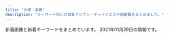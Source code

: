 ```yaml
---
title: "大塚・巣鴨"
description: "キーワード別にの巨乳アジアン・チャイナエステ嬢情報をまとめました。"
---
```


新着画像と新着キーワードをまとめています。
2021年01月29日の情報です。

<DmmAffiliateIns />
<KeywordTable
  shops={
    [
    {
        "img_links": [
            "http://iyashinomori.oks.bz/images/top.jpg",
            "http://iyashinomori.oks.bz/images/room3.jpg",
            "http://iyashinomori.oks.bz/images/s_staff.png",
            "http://iyashinomori.oks.bz/photos/sites/72/2020/10/2020101903314625.jpg",
            "http://iyashinomori.oks.bz/photos/sites/72/2020/10/2020101903342723.jpg",
            "http://iyashinomori.oks.bz/images/room2.jpg",
            "http://iyashinomori.oks.bz/images/room4.jpg",
            "http://iyashinomori.oks.bz/images/s_news.jpg",
            "http://iyashinomori.oks.bz/images/bj2.jpg",
            "http://iyashinomori.oks.bz/photos/sites/72/2020/10/2020101903203761.jpg",
            "http://iyashinomori.oks.bz/images/bj3.jpg",
            "http://iyashinomori.oks.bz/images/room1.jpg",
            "http://iyashinomori.oks.bz/images/mobile.jpg",
            "http://iyashinomori.oks.bz/photos/sites/72/2020/10/2020101903314748.jpg",
            "http://iyashinomori.oks.bz/photos/sites/72/2020/10/2020101903314523.jpg"
        ],
        "keywords": {},
        "station": "JR\u99d2\u8fbc\u99c5\u5357\u53e3",
        "url": "http://iyashinomori.oks.bz/",
        "name": "\u7652\u3057\u306e\u68ee"
    },
    {
        "name": "\u660e\u6d1e",
        "station": "JR\u5927\u585a\u99c5\u5317\u53e3",
        "url": "https://townnet.ne.jp/myondon/",
        "keywords": {},
        "img_links": [
            "https://townnet.ne.jp/myondon/top/access/img/kanban.jpg",
            "https://townnet.ne.jp/myondon/top/staff/img/hal.jpg",
            "https://townnet.ne.jp/myondon/top/staff/img/mari.jpg",
            "https://townnet.ne.jp/myondon/top/img/net1.jpg",
            "https://townnet.ne.jp/myondon/top/view/img/s_12.jpg",
            "https://townnet.ne.jp/myondon/top/view/img/s_01.jpg",
            "https://townnet.ne.jp/myondon/top/view/img/s_10.jpg",
            "https://townnet.ne.jp/myondon/top/view/img/s_09.jpg",
            "https://townnet.ne.jp/myondon/top/staff/img/bb.jpg",
            "https://townnet.ne.jp/myondon/top/view/img/v_08.jpg",
            "https://townnet.ne.jp/myondon/top/view/img/s_05.jpg",
            "https://townnet.ne.jp/myondon/top/staff/img/g_6576.jpg",
            "https://townnet.ne.jp/myondon/top/view/img/s_02.jpg",
            "https://townnet.ne.jp/myondon/top/view/img/s_07.jpg",
            "https://townnet.ne.jp/myondon/top/system/img/price.jpg",
            "https://townnet.ne.jp/myondon/top/view/img/s_06.jpg",
            "https://townnet.ne.jp/myondon/top/view/img/s_03.jpg",
            "https://townnet.ne.jp/myondon/top/staff/img/aya.jpg",
            "https://townnet.ne.jp/myondon/top/view/img/s_08.jpg",
            "https://townnet.ne.jp/myondon/top/view/img/v_01.jpg",
            "https://townnet.ne.jp/myondon/top/staff/img/kaori_1.jpg",
            "https://townnet.ne.jp/myondon/top/view/img/s_04.jpg",
            "https://townnet.ne.jp/myondon/top/view/img/v_05.jpg",
            "https://townnet.ne.jp/myondon/top/staff/img/kaori.jpg",
            "https://townnet.ne.jp/myondon/top/view/img/v_07.jpg",
            "https://townnet.ne.jp/myondon/top/system/img/net.jpg",
            "https://townnet.ne.jp/myondon/top/view/img/v_03.jpg",
            "https://townnet.ne.jp/myondon/top/staff/img/jun2.jpg",
            "https://townnet.ne.jp/myondon/img/img_02.jpg",
            "https://townnet.ne.jp/myondon/top/view/img/v_06.jpg",
            "https://townnet.ne.jp/myondon/top/img/information.jpg",
            "https://townnet.ne.jp/myondon/top/view/img/v_02.jpg",
            "https://townnet.ne.jp/myondon/top/view/img/s_11.jpg",
            "https://townnet.ne.jp/myondon/top/view/img/v_04.jpg"
        ]
    },
    {
        "img_links": [
            "http://relax-treat.com/staff/ami/01.jpg",
            "http://relax-treat.com/css/nav/nav-004.jpg",
            "http://relax-treat.com/css/tel01.png",
            "http://relax-treat.com/staff/anna/01.jpg",
            "http://relax-treat.com/css/nav/nav-003.jpg",
            "http://relax-treat.com/staff/anna/02.jpg",
            "http://relax-treat.com/staff/koko/02.jpg",
            "http://relax-treat.com/staff/ami/02.jpg",
            "http://relax-treat.com/css/top02.jpg",
            "http://relax-treat.com/css/nav/nav-001.jpg",
            "http://relax-treat.com/css/staff/new.jpg",
            "http://relax-treat.com/staff/mei/01.jpg",
            "http://relax-treat.com/staff/koko/01.jpg",
            "http://relax-treat.com/css/staff/up.jpg",
            "http://relax-treat.com/css/nav/nav-002.jpg",
            "http://relax-treat.com/staff/mei/02.jpg",
            "http://relax-treat.com/css/top-left02.jpg",
            "http://relax-treat.com/css/top-left0001.jpg",
            "http://relax-treat.com/css/nav/nav-006.jpg",
            "http://relax-treat.com/css/nav/nav-005.jpg"
        ],
        "station": "JR\u99d2\u8fbc\u99c5\u6771\u53e3",
        "url": "http://relax-treat.com/",
        "name": "Chocolate -\u30c1\u30e7\u30b3\u30ec\u30fc\u30c8-",
        "keywords": {}
    },
    {
        "img_links": [
            "http://www.relax-luck.work/sp/staff/siori.jpg",
            "http://www.relax-luck.work/sp/images/rec1.jpg",
            "http://www.relax-luck.work/images/1.jpg",
            "http://www.relax-luck.work/sp/staff/sizuka.jpg",
            "http://www.relax-luck.work/images/int1.png",
            "http://www.relax-luck.work/img/siori1.jpg",
            "http://www.relax-luck.work/images/head.jpg",
            "http://www.relax-luck.work/images/3.jpg",
            "http://www.relax-luck.work/sp/img/miho2.jpg",
            "http://www.relax-luck.work/img/erika2.jpg",
            "http://www.relax-luck.work/img/miho2.jpg",
            "http://www.relax-luck.work/img/sizuka2.jpg",
            "http://www.relax-luck.work/sp/img/siori1.jpg",
            "http://www.relax-luck.work/images/rec2.jpg",
            "http://www.relax-luck.work/sp/img/sizuka1.jpg",
            "http://www.relax-luck.work/images/tr.jpg",
            "http://www.relax-luck.work/images/4.jpg",
            "http://www.relax-luck.work/sp/img/erika1.jpg",
            "http://www.relax-luck.work/sp/images/rec2.jpg",
            "http://www.relax-luck.work/images/news_t.jpg",
            "http://www.relax-luck.work/sp/images/sys.png",
            "http://www.relax-luck.work/sp/img/miho1.jpg",
            "http://www.relax-luck.work/images/int2.png",
            "http://www.relax-luck.work/img/erika1.jpg",
            "http://www.relax-luck.work/img/miho1.jpg",
            "http://www.relax-luck.work/images/staff_t.jpg",
            "http://www.relax-luck.work/img/sizuka1.jpg",
            "http://www.relax-luck.work/sp/images/tel.png",
            "http://www.relax-luck.work/sp/images/ac1.png",
            "http://www.relax-luck.work/sp/images/ac1.jpg",
            "http://www.relax-luck.work/images/sm.jpg",
            "http://www.relax-luck.work/sp/images/news.jpg",
            "http://www.relax-luck.work/sp/img/sizuka2.jpg",
            "http://www.relax-luck.work/sp/images/ta.png",
            "http://www.relax-luck.work/images/ac1.jpg",
            "http://www.relax-luck.work/sp/images/footer.jpg",
            "http://www.relax-luck.work/sp/staff/erika.jpg",
            "http://www.relax-luck.work/sp/img/erika2.jpg",
            "http://www.relax-luck.work/sp/img/siori2.jpg",
            "http://www.relax-luck.work/images/ta.jpg",
            "http://www.relax-luck.work/sp/menu/top.jpg",
            "http://www.relax-luck.work/sp/images/int2.png",
            "http://www.relax-luck.work/images/rec1.jpg",
            "http://www.relax-luck.work/sp/images/int1.png",
            "http://www.relax-luck.work/sp/images/interior_t.jpg",
            "http://www.relax-luck.work/sp/images/head.jpg",
            "http://www.relax-luck.work/sp/menu/staff.jpg",
            "http://www.relax-luck.work/sp/images/staff_t.jpg",
            "http://www.relax-luck.work/img/siori2.jpg",
            "http://www.relax-luck.work/sp/staff/miho.jpg",
            "http://www.relax-luck.work/images/sys.png",
            "http://www.relax-luck.work/images/interior_t.jpg",
            "http://www.relax-luck.work/images/2.jpg"
        ],
        "station": "JR\u5de3\u9d28\u99c5\u6b63\u9762\u53e3",
        "name": "Relax Luck",
        "url": "http://www.relax-luck.work/",
        "keywords": {}
    },
    {
        "name": "\u30b9\u30c8\u30fc\u30ea\u30fc",
        "station": "JR\u99d2\u8fbc\u99c5\u5357\u53e3",
        "keywords": {
            "D": 8,
            "89": 2,
            "88": 6
        },
        "img_links": [
            "http://www.ko-story.com/css/main-girl02.png",
            "http://www.ko-story.com/css/nav/nav-007.jpg",
            "http://www.ko-story.com/css/top01-left02.jpg",
            "http://www.ko-story.com/css/tel01.png",
            "http://www.ko-story.com/css/nav/nav-001.jpg",
            "http://www.ko-story.com/css/top01-left01.png",
            "http://www.ko-story.com/css/staff/staff-010-a.jpg",
            "http://www.ko-story.com/css/main-staff01.jpg",
            "http://www.ko-story.com/css/nav/nav-002.jpg",
            "http://www.ko-story.com/css/staff/staff-010-b.jpg",
            "http://www.ko-story.com/css/osusume-00014a.jpg",
            "http://www.ko-story.com/css/staff/staff-012-a.jpg",
            "http://www.ko-story.com/css/osusume-013.jpg",
            "http://www.ko-story.com/css/staff/staff-0013-a.jpg",
            "http://www.ko-story.com/css/osusume-011.jpg",
            "http://www.ko-story.com/css/main-staff03.jpg",
            "http://www.ko-story.com/css/nav/nav-004.jpg",
            "http://www.ko-story.com/css/nav/nav-006.jpg",
            "http://www.ko-story.com/css/staff/staff-0014-b.jpg",
            "http://www.ko-story.com/css/staff/staff-012-b.jpg",
            "http://www.ko-story.com/css/staff/staff-0014-a.jpg",
            "http://www.ko-story.com/css/top01-left03.jpg",
            "http://www.ko-story.com/css/staff/staff-0013-b.jpg",
            "http://www.ko-story.com/css/head-change.jpg",
            "http://www.ko-story.com/css/nav/nav-003.jpg",
            "http://www.ko-story.com/css/nav/nav-005.jpg"
        ],
        "url": "http://www.ko-story.com/"
    },
    {
        "img_links": [
            "http://rin-este.info/wp-content/themes/este/img/call.png",
            "http://rin-este.info/wp-content/uploads/2017/12/0006.jpg",
            "http://rin-este.info/wp-content/themes/este/img/1.jpg",
            "http://rin-este.info/wp-content/uploads/2017/12/sajioaioaa1.jpg",
            "http://rin-este.info/wp-content/uploads/2017/12/shaujsialskas.jpg",
            "http://rin-este.info/wp-content/themes/este/img/tel.png",
            "http://rin-este.info/wp-content/themes/este/img/2.jpg",
            "http://rin-este.info/wp-content/uploads/2017/12/00002101021.jpg",
            "http://rin-este.info/wp-content/uploads/2017/12/0000000000.jpg",
            "http://rin-este.info/wp-content/uploads/2018/01/jsioaioasoai.jpg",
            "http://rin-este.info/wp-content/themes/este/img/3.jpg",
            "http://rin-este.info/wp-content/uploads/2018/01/3sjaioaoisaas.jpg",
            "http://rin-este.info/wp-content/themes/este/img/4.jpg",
            "http://rin-este.info/wp-content/uploads/2018/01/1saijojsaiosa.jpg",
            "http://rin-este.info/wp-content/themes/este/img/top-img01.png"
        ],
        "url": "http://rin-este.info/",
        "keywords": {
            "C": 4,
            "F": 4,
            "D": 16,
            "E": 3
        },
        "name": "\u51db\u82b1 \u308a\u3093\u304b",
        "station": "JR\u5927\u585a\u99c5\u5357\u53e3"
    },
    {
        "url": "http://relax-orange.work/",
        "station": "JR\u5de3\u9d28\u99c5\u5317\u53e3",
        "name": "\u30aa\u30ec\u30f3\u30b8",
        "keywords": {
            "87": 3,
            "88": 3,
            "85": 3,
            "E": 3,
            "C": 14,
            "D": 4,
            "86": 4
        },
        "img_links": [
            "http://relax-orange.work/img/st3.jpg",
            "http://relax-orange.work/img/m2.png",
            "http://relax-orange.work/img/m3.png",
            "http://relax-orange.work/img/m5.png",
            "http://relax-orange.work/img/m50.png",
            "http://relax-orange.work/img/m20.png",
            "http://relax-orange.work/i/img/s3.jpg",
            "http://relax-orange.work/img/mobile-botton-0.png",
            "http://relax-orange.work/img/m4.png",
            "http://relax-orange.work/img/m6.png",
            "http://relax-orange.work/i/img/acc.jpg",
            "http://relax-orange.work/i/img/r3.jpg",
            "http://relax-orange.work/img/st5.jpg",
            "http://relax-orange.work/img/sta2.jpg",
            "http://relax-orange.work/img/kanban.jpg",
            "http://relax-orange.work/img/m30.png",
            "http://relax-orange.work/i/img/s1.jpg",
            "http://relax-orange.work/img/nos.jpg",
            "http://relax-orange.work/img/st2.jpg",
            "http://relax-orange.work/img/s3.jpg",
            "http://relax-orange.work/i/img/r2.jpg",
            "http://relax-orange.work/i/img/sta5.jpg",
            "http://relax-orange.work/img/m1.png",
            "http://relax-orange.work/i/img/s5.jpg",
            "http://relax-orange.work/i/img/r1.jpg",
            "http://relax-orange.work/img/s5.jpg",
            "http://relax-orange.work/img/m40.png",
            "http://relax-orange.work/i/img/r4.jpg",
            "http://relax-orange.work/img/s2.jpg",
            "http://relax-orange.work/img/s1.jpg",
            "http://relax-orange.work/i/img/s2.jpg",
            "http://relax-orange.work/i/img/kanban.jpg",
            "http://relax-orange.work/img/st1.jpg",
            "http://relax-orange.work/img/sta3.jpg",
            "http://relax-orange.work/img/m60.png",
            "http://relax-orange.work/img/sta5.jpg",
            "http://relax-orange.work/img/sta1.jpg"
        ]
    },
    {
        "name": "\u306d\u3053\u3061\u3083\u3093",
        "url": "http://www.nekochan.masg.info/",
        "keywords": {
            "88": 2,
            "E": 1,
            "C": 2,
            "81": 1,
            "83": 1,
            "90": 1,
            "D": 3,
            "87": 1
        },
        "station": "JR\u99d2\u8fbc\u99c5\u6771\u53e3",
        "img_links": [
            "http://www.nekochan.masg.info/images/sys.jpg",
            "http://www.nekochan.masg.info/images/head.jpg",
            "http://www.nekochan.masg.info/files/005.jpg",
            "http://www.nekochan.masg.info/files/004.jpg",
            "http://www.nekochan.masg.info/images/interior_t.jpg",
            "http://www.nekochan.masg.info/images/mobile.jpg",
            "http://www.nekochan.masg.info/images/int2.jpg",
            "http://www.nekochan.masg.info/files/001-02.jpg",
            "http://www.nekochan.masg.info/files/002.jpg",
            "http://www.nekochan.masg.info/images/news.jpg",
            "http://www.nekochan.masg.info/files/003.jpg",
            "http://www.nekochan.masg.info/images/int1.jpg",
            "http://www.nekochan.masg.info/images/staff_t.jpg",
            "http://www.nekochan.masg.info/files/001.jpg",
            "http://www.nekochan.masg.info/files/004-02.jpg",
            "http://www.nekochan.masg.info/files/002-02.jpg",
            "http://www.nekochan.masg.info/files/003-02.jpg",
            "http://www.nekochan.masg.info/files/006.jpg",
            "http://www.nekochan.masg.info/images/tel.jpg",
            "http://www.nekochan.masg.info/files/006-02.jpg",
            "http://www.nekochan.masg.info/files/005-02.jpg"
        ]
    },
    {
        "name": "\u3066\u3082\u307f\u3084",
        "img_links": [],
        "station": "JR\u99d2\u8fbc\u99c5\u6771\u53e3",
        "url": "http://ko-relax.info/",
        "keywords": {}
    },
    {
        "name": "\u99a8-\u304b\u304a\u308a-",
        "img_links": [
            "http://rinpa-awa.info/wp/wp-content/uploads/2019/12/aewrestdyfu.jpg",
            "http://rinpa-awa.info/wp/wp-content/uploads/2019/10/estrdyfugiho.jpg",
            "http://rinpa-awa.info/wp/wp-content/uploads/2019/12/srtdyfu.jpg",
            "http://rinpa-awa.info/wp/wp-content/uploads/2019/10/erstdfyguhijok.jpg",
            "http://rinpa-awa.info/wp/wp-content/uploads/2019/12/trdyfugi.jpg",
            "http://rinpa-awa.info/wp/wp-content/uploads/2020/08/31222kasaoa.jpg",
            "http://rinpa-awa.info/wp/wp-content/uploads/2019/08/sdrtaytfuygihoi.jpg",
            "http://rinpa-awa.info/wp/wp-content/uploads/2019/09/sdrftuygiho.jpg",
            "http://rinpa-awa.info/wp/wp-content/uploads/2020/08/8765421.jpg",
            "http://rinpa-awa.info/wp/wp-content/uploads/2020/08/7865432f.jpg",
            "http://rinpa-awa.info/wp/wp-content/uploads/2019/11/satfuygihkl.jpg",
            "http://rinpa-awa.info/wp/wp-content/themes/Butterfly2_ver_1_3/images/room/4.jpg",
            "http://rinpa-awa.info/wp/wp-content/uploads/2019/12/rdtfyugh.jpg",
            "http://rinpa-awa.info/wp/wp-content/uploads/2019/12/arstdyfu.jpg",
            "http://rinpa-awa.info/wp/wp-content/uploads/2019/10/estrdyfugihoi.jpg",
            "http://rinpa-awa.info/wp/wp-content/themes/Butterfly2_ver_1_3/images/tel.png",
            "http://rinpa-awa.info/wp/wp-content/uploads/2017/04/b.png",
            "http://rinpa-awa.info/wp/wp-content/themes/Butterfly2_ver_1_3/event/top-img01.png",
            "http://rinpa-awa.info/wp/wp-content/uploads/2019/12/erstdyfu.jpg",
            "http://rinpa-awa.info/wp/wp-content/themes/Butterfly2_ver_1_3/images/room/3.jpg",
            "http://rinpa-awa.info/wp/wp-content/uploads/2019/12/srdtyfugih.jpg",
            "http://rinpa-awa.info/wp/wp-content/uploads/2019/12/waerstdyfu.jpg",
            "http://rinpa-awa.info/wp/wp-content/uploads/2020/08/67543567a.jpg",
            "http://rinpa-awa.info/wp/wp-content/themes/Butterfly2_ver_1_3/event/top-img02.png",
            "http://rinpa-awa.info/wp/wp-content/uploads/2019/12/esrtdyfugih.jpg",
            "http://rinpa-awa.info/wp/wp-content/uploads/2017/05/d.png",
            "http://rinpa-awa.info/wp/wp-content/themes/Butterfly2_ver_1_3/images/room/1.jpg",
            "http://rinpa-awa.info/wp/wp-content/themes/Butterfly2_ver_1_3/images/room/2.jpg",
            "http://rinpa-awa.info/wp/wp-content/uploads/2017/04/c.png",
            "http://rinpa-awa.info/wp/wp-content/themes/Butterfly2_ver_1_3/images/call.png",
            "http://rinpa-awa.info/wp/wp-content/uploads/2019/09/estdryfugi.jpg",
            "http://rinpa-awa.info/wp/wp-content/themes/Butterfly2_ver_1_3/event/top-img10.jpg",
            "http://rinpa-awa.info/wp/wp-content/uploads/2017/04/a.png",
            "http://rinpa-awa.info/wp/wp-content/uploads/2019/10/1setrdyfugiho.jpg",
            "http://rinpa-awa.info/wp/wp-content/uploads/2019/10/erastrdyfugihojp.jpg",
            "http://rinpa-awa.info/wp/wp-content/uploads/2019/12/rstdyfugiho.jpg",
            "http://rinpa-awa.info/wp/wp-content/uploads/2020/06/fcgvhbjsa.jpg",
            "http://rinpa-awa.info/wp/wp-content/uploads/2019/09/setrdytfuygiuo.jpg"
        ],
        "url": "http://rinpa-awa.info/",
        "keywords": {
            "D": 46
        },
        "station": "JR\u5927\u585a\u99c5\u5317\u53e3"
    },
    {
        "img_links": [
            "http://mermaid.tyo.ac/images/room4.jpg",
            "http://mermaid.tyo.ac/photos/sites/9/2020/07/202007050401424.jpg",
            "http://mermaid.tyo.ac/photos/sites/9/2020/07/2020070504014471.jpg",
            "http://mermaid.tyo.ac/photos/sites/9/2020/07/2020070504014629.jpg",
            "http://mermaid.tyo.ac/images/themes/blue/s_ranking.png",
            "http://mermaid.tyo.ac/images/themes/blue/no1.png",
            "http://mermaid.tyo.ac/photos/sites/9/2020/07/2020070504013943.jpg",
            "http://mermaid.tyo.ac/photos/sites/9/2020/07/2020070504012584.jpg",
            "http://mermaid.tyo.ac/photos/sites/9/2021/01/2021010607373428.jpg",
            "http://mermaid.tyo.ac/images/themes/blue/mobile.jpg",
            "http://mermaid.tyo.ac/photos/sites/9/2020/07/2020070504014156.jpg",
            "http://mermaid.tyo.ac/images/themes/blue/s_link.png",
            "http://mermaid.tyo.ac/photos/sites/9/2020/07/2020070504013051.jpg",
            "http://mermaid.tyo.ac/photos/sites/9/2021/01/2021010607193192.jpg",
            "http://mermaid.tyo.ac/photos/sites/9/2021/01/202101060719336.jpg",
            "http://mermaid.tyo.ac/images/room2.jpg",
            "http://mermaid.tyo.ac/photos/sites/9/2021/01/2021010607193459.jpg",
            "http://mermaid.tyo.ac/photos/sites/9/2020/07/2020070504012859.jpg",
            "http://mermaid.tyo.ac/images/themes/blue/no2.png",
            "http://mermaid.tyo.ac/photos/sites/9/2020/07/2020070504014544.jpg",
            "http://mermaid.tyo.ac/images/themes/blue/s_zysx.png",
            "http://mermaid.tyo.ac/images/room1.jpg",
            "http://mermaid.tyo.ac/photos/sites/9/2021/01/2021010607375590.jpg",
            "http://mermaid.tyo.ac/photos/sites/9/2020/07/202007050401371.jpg",
            "http://mermaid.tyo.ac/photos/sites/9/2020/07/2020070504013427.jpg",
            "http://mermaid.tyo.ac/photos/sites/9/2021/01/2021010607193226.jpg",
            "http://mermaid.tyo.ac/photos/sites/9/2021/01/2021010607193228.jpg",
            "http://mermaid.tyo.ac/images/themes/blue/r3.jpg",
            "http://mermaid.tyo.ac/photos/sites/9/2020/07/2020070504012720.jpg",
            "http://mermaid.tyo.ac/photos/sites/9/2020/07/2020070504013573.jpg",
            "http://mermaid.tyo.ac/images/themes/blue/s_pickup.png",
            "http://mermaid.tyo.ac/photos/sites/9/2020/07/2020070504013841.jpg",
            "http://mermaid.tyo.ac/images/themes/blue/s_staff.png",
            "http://mermaid.tyo.ac/images/themes/blue/s_newface.png",
            "http://mermaid.tyo.ac/photos/sites/9/2021/01/2021010607374728.jpg",
            "http://mermaid.tyo.ac/images/themes/blue/s_news.png",
            "http://mermaid.tyo.ac/photos/sites/9/2020/07/2020070504013113.jpg",
            "http://mermaid.tyo.ac/photos/sites/9/2021/01/2021010607374113.jpg",
            "http://mermaid.tyo.ac/photos/sites/9/2020/07/2020070504013325.jpg",
            "http://mermaid.tyo.ac/images/room3.jpg",
            "http://mermaid.tyo.ac/images/themes/blue/line.png"
        ],
        "url": "http://mermaid.tyo.ac/",
        "keywords": {
            "E": 6,
            "D": 42,
            "C": 30,
            "87": 6,
            "85": 18,
            "86": 24,
            "83": 6
        },
        "station": "\u897f\u5de3\u9d28\u99c5A3\u53e3",
        "name": "RelaCute no.1\u30fb\u30ea\u30e9\u30ad\u30e5\u30fc\u30c8 no.1"
    },
    {
        "name": "\u7652\u3057\u306e\u5fc3",
        "url": "http://iyasi.relaxnabi.com/",
        "keywords": {
            "88": 1,
            "90": 1,
            "92": 1,
            "G": 1,
            "F": 1,
            "C": 4,
            "E": 4,
            "D": 9,
            "89": 1
        },
        "img_links": [
            "http://iyasi.relaxnabi.com/css/staff/staff26-a.jpg",
            "http://iyasi.relaxnabi.com/css/staff/staff26.jpg",
            "http://iyasi.relaxnabi.com/css/staff/staff33-a.jpg",
            "http://iyasi.relaxnabi.com/css/staff/staff33-d.jpg",
            "http://iyasi.relaxnabi.com/css/top01.jpg",
            "http://iyasi.relaxnabi.com/css/staff/staff019.jpg",
            "http://iyasi.relaxnabi.com/css/staff/naiyo02.jpg",
            "http://iyasi.relaxnabi.com/css/staff/staff41-a.jpg",
            "http://iyasi.relaxnabi.com/css/staff/staff019-a.jpg",
            "http://iyasi.relaxnabi.com/css/staff/staff24-b.jpg",
            "http://iyasi.relaxnabi.com/css/nav/nav-004.png",
            "http://iyasi.relaxnabi.com/css/staff/staff0002.jpg",
            "http://iyasi.relaxnabi.com/css/staff/staff41.jpg",
            "http://iyasi.relaxnabi.com/css/staff/staff29-c.jpg",
            "http://iyasi.relaxnabi.com/css/staff/staff40-a.jpg",
            "http://iyasi.relaxnabi.com/css/staff/staff44.jpg",
            "http://iyasi.relaxnabi.com/css/nav/nav-002.png",
            "http://iyasi.relaxnabi.com/css/staff/staff39-a.jpg",
            "http://iyasi.relaxnabi.com/css/staff/staff007-b.jpg",
            "http://iyasi.relaxnabi.com/css/nav/nav-005.png",
            "http://iyasi.relaxnabi.com/css/staff/staff40.jpg",
            "http://iyasi.relaxnabi.com/css/staff/staff49-a.jpg",
            "http://iyasi.relaxnabi.com/css/staff/staff53.jpg",
            "http://iyasi.relaxnabi.com/css/staff/staff47.jpg",
            "http://iyasi.relaxnabi.com/css/staff/staff37-b.jpg",
            "http://iyasi.relaxnabi.com/css/staff/staff45.jpg",
            "http://iyasi.relaxnabi.com/css/nav/nav-001.png",
            "http://iyasi.relaxnabi.com/css/staff/staff0002-a.jpg",
            "http://iyasi.relaxnabi.com/css/staff/staff47-a.jpg",
            "http://iyasi.relaxnabi.com/css/tel09.png",
            "http://iyasi.relaxnabi.com/css/staff/staff46-a.jpg",
            "http://iyasi.relaxnabi.com/css/nav/nav-003.png",
            "http://iyasi.relaxnabi.com/css/top04-left.jpg",
            "http://iyasi.relaxnabi.com/css/staff/staff51.jpg",
            "http://iyasi.relaxnabi.com/css/staff/staff018.jpg",
            "http://iyasi.relaxnabi.com/css/staff/staff39.jpg",
            "http://iyasi.relaxnabi.com/css/staff/staff006.jpg",
            "http://iyasi.relaxnabi.com/css/staff/staff39-b.jpg",
            "http://iyasi.relaxnabi.com/css/staff/staff33-b.jpg",
            "http://iyasi.relaxnabi.com/css/staff/staff45-a.jpg",
            "http://iyasi.relaxnabi.com/css/staff/staff28-a.jpg",
            "http://iyasi.relaxnabi.com/css/top0004-right.jpg",
            "http://iyasi.relaxnabi.com/css/staff/staff016.jpg",
            "http://iyasi.relaxnabi.com/css/staff/staff38.jpg",
            "http://iyasi.relaxnabi.com/css/staff/staff007.jpg",
            "http://iyasi.relaxnabi.com/css/staff/staff46.jpg",
            "http://iyasi.relaxnabi.com/css/staff/staff37.jpg",
            "http://iyasi.relaxnabi.com/css/staff/staff018-a.jpg",
            "http://iyasi.relaxnabi.com/css/staff/staff52-a.jpg",
            "http://iyasi.relaxnabi.com/css/staff/staff38-a.jpg",
            "http://iyasi.relaxnabi.com/css/nav/nav-006.png",
            "http://iyasi.relaxnabi.com/css/staff/naiyo01.jpg",
            "http://iyasi.relaxnabi.com/css/staff/staff007-a.jpg",
            "http://iyasi.relaxnabi.com/css/staff/staff29-a.jpg",
            "http://iyasi.relaxnabi.com/css/staff/staff33-e.jpg",
            "http://iyasi.relaxnabi.com/css/c-00001.jpg",
            "http://iyasi.relaxnabi.com/css/staff/staff44-a.jpg",
            "http://iyasi.relaxnabi.com/css/staff/staff37-a.jpg",
            "http://iyasi.relaxnabi.com/css/staff/staff016-a.jpg",
            "http://iyasi.relaxnabi.com/css/staff/staff52.jpg",
            "http://iyasi.relaxnabi.com/css/staff/staff24.jpg",
            "http://iyasi.relaxnabi.com/css/staff/staff0002-b.jpg",
            "http://iyasi.relaxnabi.com/css/staff/staff29-b.jpg",
            "http://iyasi.relaxnabi.com/css/staff/staff53-a.jpg",
            "http://iyasi.relaxnabi.com/css/staff/staff29.jpg",
            "http://iyasi.relaxnabi.com/css/staff/staff26-b.jpg",
            "http://iyasi.relaxnabi.com/css/staff/staff28.jpg",
            "http://iyasi.relaxnabi.com/css/top03.jpg",
            "http://iyasi.relaxnabi.com/css/staff/staff33.jpg",
            "http://iyasi.relaxnabi.com/css/staff/staff33-c.jpg",
            "http://iyasi.relaxnabi.com/css/staff/staff49.jpg",
            "http://iyasi.relaxnabi.com/css/recurit07.jpg",
            "http://iyasi.relaxnabi.com/css/staff/staff006-a.jpg",
            "http://iyasi.relaxnabi.com/css/staff/staff24-a.jpg"
        ],
        "station": "JR\u5927\u585a\u99c5\u5357\u53e3"
    },
    {
        "name": "\u604b",
        "station": "JR\u5de3\u9d28\u99c5",
        "keywords": {
            "\u30bb\u30af\u30b7\u30fc": 2,
            "D": 15,
            "E": 6,
            "C": 3
        },
        "url": "https://koi-relax.tokyo/",
        "img_links": [
            "https://koi-relax.tokyo/wp-content/uploads/2020/01/9ertsdyfugi.jpg",
            "https://koi-relax.tokyo/wp-content/themes/este/img/top-img02.png",
            "https://koi-relax.tokyo/wp-content/uploads/2019/12/aewrstdyfu.jpg",
            "https://koi-relax.tokyo/wp-content/themes/este/img/top-img01.png",
            "https://koi-relax.tokyo/wp-content/uploads/2019/12/warestdyfu.jpg",
            "https://koi-relax.tokyo/wp-content/themes/este/img/2.jpg",
            "https://koi-relax.tokyo/wp-content/uploads/2020/01/9tfuygihojsa.jpg",
            "https://koi-relax.tokyo/wp-content/themes/este/img/1.jpg",
            "https://koi-relax.tokyo/wp-content/uploads/2020/07/34567281.jpg",
            "https://koi-relax.tokyo/wp-content/themes/este/img/top-img03d.png",
            "https://koi-relax.tokyo/wp-content/uploads/2018/12/876543567890a.jpg",
            "https://koi-relax.tokyo/wp-content/themes/este/img/3.jpg",
            "https://koi-relax.tokyo/wp-content/themes/este/img/4.jpg",
            "https://koi-relax.tokyo/wp-content/themes/este/img/tel01.png",
            "https://koi-relax.tokyo/wp-content/uploads/2019/12/wearsdtiuyt.jpg",
            "https://koi-relax.tokyo/wp-content/uploads/2020/01/9rtfytughisa.jpg",
            "https://koi-relax.tokyo/wp-content/themes/este/img/top-img051.png",
            "https://koi-relax.tokyo/wp-content/uploads/2019/12/wearstdyfu.jpg",
            "https://koi-relax.tokyo/wp-content/themes/este/img/tel.png",
            "https://koi-relax.tokyo/wp-content/themes/este/img/top-img04.png",
            "https://koi-relax.tokyo/wp-content/uploads/2020/01/9saviyaa.jpg"
        ]
    },
    {
        "keywords": {
            "85": 2,
            "86": 2,
            "D": 4
        },
        "url": "http://koukou.ests.co/",
        "img_links": [
            "http://koukou.ests.co/images/pick.jpg",
            "http://koukou.a1.jps.cm/upload/sites/26/2020/10/202010230133115-350x467.jpg",
            "http://koukou.ests.co/images/link_line.jpg",
            "http://koukou.ests.co/images/news.jpg",
            "http://koukou.ests.co/images/acc3.jpg",
            "http://koukou.a1.jps.cm/upload/sites/26/2020/08/2020080301274439-350x467.jpg",
            "http://koukou.ests.co/images/acc1.jpg",
            "http://koukou.ests.co/images/mobile.jpg",
            "http://koukou.ests.co/images/acc4.jpg",
            "http://koukou.a1.jps.cm/upload/sites/26/2020/07/2020071510180978-350x467.jpg",
            "http://koukou.a1.jps.cm/upload/sites/26/2020/10/202010230133115-200x268.jpg",
            "http://koukou.ests.co/images/acc2.jpg",
            "http://koukou.ests.co/images/top.jpg",
            "http://koukou.ests.co/images/staff_line.jpg",
            "http://koukou.a1.jps.cm/upload/sites/26/2020/08/2020080301274439-200x268.jpg",
            "http://koukou.ests.co/images/bjs3.jpg",
            "http://koukou.a1.jps.cm/upload/sites/26/2020/08/2020082905031069-200x268.jpg",
            "http://koukou.a1.jps.cm/upload/sites/26/2020/08/2020082905031069-350x467.jpg",
            "http://koukou.a1.jps.cm/upload/sites/26/2020/07/2020071510180978-200x268.jpg"
        ],
        "name": "\u3046\u3055\u304e",
        "station": "JR\u99d2\u8fbc\u99c5\u5317\u53e3"
    },
    {
        "name": "SAKURA \u30ea\u30e9\u30af\u30bc\u30fc\u30b7\u30e7\u30f3",
        "url": "https://sakura.aoaoeo.com/",
        "img_links": [
            "https://sakura.aoaoeo.com/wp-content/themes/este/img/top-img01.png",
            "https://sakura.aoaoeo.com/wp-content/themes/este/img/3.jpg",
            "https://sakura.aoaoeo.com/wp-content/uploads/2019/06/4312saku.jpg",
            "https://sakura.aoaoeo.com/wp-content/uploads/2019/06/4321saku.jpg",
            "https://sakura.aoaoeo.com/wp-content/themes/este/img/top-img01d.png",
            "https://sakura.aoaoeo.com/wp-content/themes/este/img/top-img01c.png",
            "https://sakura.aoaoeo.com/wp-content/themes/este/img/tel_header.png",
            "https://sakura.aoaoeo.com/wp-content/uploads/2020/01/2111saku.jpg",
            "https://sakura.aoaoeo.com/wp-content/themes/este/img/2.jpg",
            "https://sakura.aoaoeo.com/wp-content/themes/este/img/call.png",
            "https://sakura.aoaoeo.com/wp-content/themes/este/img/1.jpg",
            "https://sakura.aoaoeo.com/wp-content/themes/este/img/top-img02.png",
            "https://sakura.aoaoeo.com/wp-content/themes/este/img/4.jpg",
            "https://sakura.aoaoeo.com/wp-content/uploads/2019/06/87651saku.jpg",
            "https://sakura.aoaoeo.com/wp-content/themes/este/img/top-img03.png",
            "https://sakura.aoaoeo.com/wp-content/themes/este/img/top-img05.png",
            "https://sakura.aoaoeo.com/wp-content/themes/este/img/tel_footer.png",
            "https://sakura.aoaoeo.com/wp-content/uploads/2019/06/7865421saku.jpg"
        ],
        "station": "JR\u5927\u585a\u99c5\u5317\u53e3",
        "keywords": {
            "E": 10,
            "D": 8
        }
    },
    {
        "name": "\u304a\u5e30\u308aBABY",
        "keywords": {},
        "station": "JR\u5de3\u9d28\u99c5\u6b63\u9762\u53e3",
        "url": "http://es-romance.work/",
        "img_links": [
            "http://es-romance.work/_src/51884532/wechatimg69_20210116175936641.jpg",
            "http://es-romance.work/_src/50572203/wechatimg401_20201111115842621.jpg",
            "http://es-romance.work/_src/50572128/_k3_4082.jpg",
            "http://es-romance.work/_src/51884530/wechatimg68_20210116175936714.jpg",
            "http://es-romance.work/_src/51012028/wechatimg28_20201216144753096.jpg",
            "http://es-romance.work/_src/51012030/wechatimg29_20201216144753098.jpg",
            "http://es-romance.work/_src/51012034/wechatimg26_20201216144753104.jpg",
            "http://es-romance.work/_src/50572175/navinavi_01.png",
            "http://es-romance.work/_src/51884531/wechatimg68_20210116175936714.jpg",
            "http://es-romance.work/_src/50572180/cam.jpg",
            "http://es-romance.work/_src/50927121/wechatimg1613.jpg",
            "http://es-romance.work/_src/50572199/wechatimg403_20201111115842580.jpg",
            "http://es-romance.work/_src/50572186/slider1_20201209160139057.jpg",
            "http://es-romance.work/_src/50927128/wechatimg1478.jpg",
            "http://es-romance.work/_src/50927125/wechatimg1619.jpg",
            "http://es-romance.work/_src/50927126/wechatimg1478.jpg",
            "http://es-romance.work/_src/50572193/wechatimg402.jpg",
            "http://es-romance.work/_src/50906837/wechatimg1563.jpg",
            "http://es-romance.work/_src/50906838/wechatimg1563.jpg",
            "http://es-romance.work/_src/50572196/wechatimg401_20201111115842621.jpg",
            "http://es-romance.work/_src/50801636/wechatimg1561.jpg",
            "http://es-romance.work/_src/50572170/slider5_20201209160139125.jpg",
            "http://es-romance.work/_src/51012029/wechatimg29_20201216144753098.jpg",
            "http://es-romance.work/_src/50801631/wechatimg1562.jpg",
            "http://es-romance.work/_src/51884528/wechatimg70_20210116175936719.jpg",
            "http://es-romance.work/_src/50906836/wechatimg1563.jpg",
            "http://es-romance.work/_src/50927258/wechatimg1613.jpg",
            "http://es-romance.work/_src/51884533/wechatimg69_20210116175936641.jpg",
            "http://es-romance.work/_src/50572192/wechatimg402.jpg",
            "http://es-romance.work/_src/51012033/wechatimg26_20201216144753104.jpg",
            "http://es-romance.work/_src/50572204/wechatimg401_20201111115842621.jpg",
            "http://es-romance.work/_src/50572179/cam.jpg",
            "http://es-romance.work/_src/51012026/wechatimg28_20201216144753096.jpg",
            "http://es-romance.work/_src/50927127/wechatimg1478.jpg",
            "http://es-romance.work/_src/51884526/wechatimg70_20210116175936719.jpg",
            "http://es-romance.work/_src/50801637/wechatimg1561.jpg",
            "http://es-romance.work/_src/50927120/wechatimg1613.jpg",
            "http://es-romance.work/_src/51884534/wechatimg69_20210116175936641.jpg",
            "http://es-romance.work/_src/50572194/wechatimg402.jpg",
            "http://es-romance.work/_src/50801632/wechatimg1562.jpg",
            "http://es-romance.work/_src/50927122/wechatimg1613.jpg",
            "http://es-romance.work/_src/51884523/wechatimg70_20210116175936719.jpg",
            "http://es-romance.work/_src/51012166/wechatimg28_20201216144753096.jpg",
            "http://es-romance.work/_src/50801639/wechatimg1562.jpg",
            "http://es-romance.work/_src/50572198/wechatimg403_20201111115842580.jpg",
            "http://es-romance.work/_src/50801638/wechatimg1561.jpg",
            "http://es-romance.work/_src/51884527/wechatimg70_20210116175936719.jpg",
            "http://es-romance.work/_src/50572200/wechatimg403_20201111115842580.jpg",
            "http://es-romance.work/_src/50801641/wechatimg1562.jpg",
            "http://es-romance.work/_src/50572195/wechatimg401_20201111115842621.jpg",
            "http://es-romance.work/_src/50572177/navinavi_02.png",
            "http://es-romance.work/_src/51884564/wechatimg69_20210116175936641.jpg",
            "http://es-romance.work/_src/51012024/wechatimg29_20201216144753098.jpg",
            "http://es-romance.work/_src/50927114/wechatimg1613.jpg",
            "http://es-romance.work/_src/50572197/wechatimg401_20201111115842621.jpg",
            "http://es-romance.work/_src/51012032/wechatimg26_20201216144753104.jpg",
            "http://es-romance.work/_src/50572130/wechatimg198_20190126093224863.jpg",
            "http://es-romance.work/_src/50927123/wechatimg1619.jpg",
            "http://es-romance.work/_src/50572184/slider2_20201209160139115.jpg",
            "http://es-romance.work/_src/50927124/wechatimg1619.jpg",
            "http://es-romance.work/_src/50801640/wechatimg1562.jpg",
            "http://es-romance.work/_src/51012023/wechatimg26_20201216144753104.jpg",
            "http://es-romance.work/_src/51884529/wechatimg68_20210116175936714.jpg",
            "http://es-romance.work/_src/51012027/wechatimg28_20201216144753096.jpg",
            "http://es-romance.work/_src/51012031/wechatimg29_20201216144753098.jpg",
            "http://es-romance.work/_src/51884524/wechatimg68_20210116175936714.jpg",
            "http://es-romance.work/_src/50572185/slider3_20201209160139119.jpg"
        ]
    }
]
}
/>
<DmmAffiliateScript />

